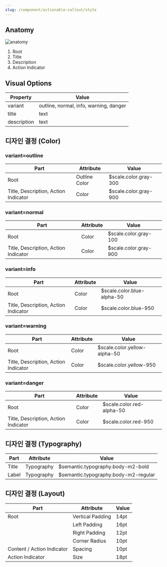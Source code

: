 ```yaml
---
slug: /component/actionable-callout/style
---
```


## Anatomy

<Anatomy>![anatomy](./anatomy.png)</Anatomy>

1. Root
2. Title
3. Description
4. Action Indicator

## Visual Options

| Property    | Value                                  |
| ----------- | -------------------------------------- |
| variant     | outline, normal, info, warning, danger |
| title       | text                                   |
| description | text                                   |

## 디자인 결정 (Color)

### variant=outline

| Part                                 | Attribute     | Value                 |
| ------------------------------------ | ------------- | --------------------- |
| Root                                 | Outline Color | $scale.color.gray-300 |
| Title, Description, Action Indicator | Color         | $scale.color.gray-900 |

### variant=normal

| Part                                 | Attribute | Value                 |
| ------------------------------------ | --------- | --------------------- |
| Root                                 | Color     | $scale.color.gray-100 |
| Title, Description, Action Indicator | Color     | $scale.color.gray-900 |

### variant=info

| Part                                 | Attribute | Value                      |
| ------------------------------------ | --------- | -------------------------- |
| Root                                 | Color     | $scale.color.blue-alpha-50 |
| Title, Description, Action Indicator | Color     | $scale.color.blue-950      |

### variant=warning

| Part                                 | Attribute | Value                        |
| ------------------------------------ | --------- | ---------------------------- |
| Root                                 | Color     | $scale.color.yellow-alpha-50 |
| Title, Description, Action Indicator | Color     | $scale.color.yellow-950      |

### variant=danger

| Part                                 | Attribute | Value                     |
| ------------------------------------ | --------- | ------------------------- |
| Root                                 | Color     | $scale.color.red-alpha-50 |
| Title, Description, Action Indicator | Color     | $scale.color.red-950      |

## 디자인 결정 (Typography)

| Part  | Attribute  | Value                                |
| ----- | ---------- | ------------------------------------ |
| Title | Typography | $semantic.typography.body-m2-bold    |
| Label | Typography | $semantic.typography.body-m2-regular |

## 디자인 결정 (Layout)

| Part                       | Attribute        | Value |
| -------------------------- | ---------------- | ----- |
| Root                       | Vertical Padding | 14pt  |
|                            | Left Padding     | 16pt  |
|                            | Right Padding    | 12pt  |
|                            | Corner Radius    | 10pt  |
| Content / Action Indicator | Spacing          | 10pt  |
| Action Indicator           | Size             | 18pt  |
